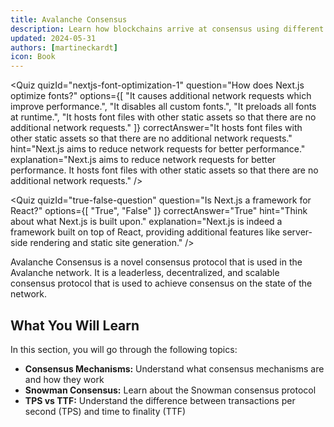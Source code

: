 ```yaml
---
title: Avalanche Consensus
description: Learn how blockchains arrive at consensus using different mechanisms.
updated: 2024-05-31
authors: [martineckardt]
icon: Book
---
```


<Quiz
  quizId="nextjs-font-optimization-1"
  question="How does Next.js optimize fonts?"
  options={[
    "It causes additional network requests which improve performance.",
    "It disables all custom fonts.",
    "It preloads all fonts at runtime.",
    "It hosts font files with other static assets so that there are no additional network requests."
  ]}
  correctAnswer="It hosts font files with other static assets so that there are no additional network requests."
  hint="Next.js aims to reduce network requests for better performance."
  explanation="Next.js aims to reduce network requests for better performance. It hosts font files with other static assets so that there are no additional network requests."
/>

<Quiz
  quizId="true-false-question"
  question="Is Next.js a framework for React?"
  options={[
    "True",
    "False"
  ]}
  correctAnswer="True"
  hint="Think about what Next.js is built upon."
  explanation="Next.js is indeed a framework built on top of React, providing additional features like server-side rendering and static site generation."
/>

<YouTube id="3cAFxV2AIU8" />

Avalanche Consensus is a novel consensus protocol that is used in the Avalanche network. It is a leaderless, decentralized, and scalable consensus protocol that is used to achieve consensus on the state of the network.

## What You Will Learn

In this section, you will go through the following topics:

- **Consensus Mechanisms:** Understand what consensus mechanisms are and how they work
- **Snowman Consensus:** Learn about the Snowman consensus protocol
- **TPS vs TTF:** Understand the difference between transactions per second (TPS) and time to finality (TTF)
